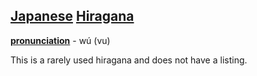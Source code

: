 == [[Japanese]] [[Hiragana]] ==
'''[[pronunciation]]''' - wú (vu)

This is a rarely used hiragana and does not have a listing.